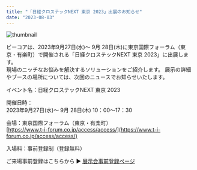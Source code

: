 ```yaml
---
title: "「日経クロステックNEXT 東京 2023」出展のお知らせ"
date: "2023-08-03"
---
```


![thumbnail](../images/News/xtech2023/news_image.png)

ビーコアは、2023年9月27日(水)～ 9月 28日(木)に東京国際フォーラム（東京・有楽町）で開催される「日経クロステックNEXT 東京 2023」に出展します。<br />
現場のニッチなお悩みを解決するソリューションをご紹介します。 展示の詳細やブースの場所については、次回のニュースでお知らせいたします。<br />

イベント名：日経クロステックNEXT 東京 2023<br />

開催日時：<br />
2023年9月27日(水)～ 9月 28日(木) 10：00～17：30<br />

会場：東京国際フォーラム（東京・有楽町）<br />
[https://www.t-i-forum.co.jp/access/access/](https://www.t-i-forum.co.jp/access/access/)<br />

入場料：事前登録制（登録無料）<br />

ご来場事前登録はこちらから ▶︎ [展示会事前登録ページ](https://events.nikkeibp.co.jp/xtechnext/2023tky/)